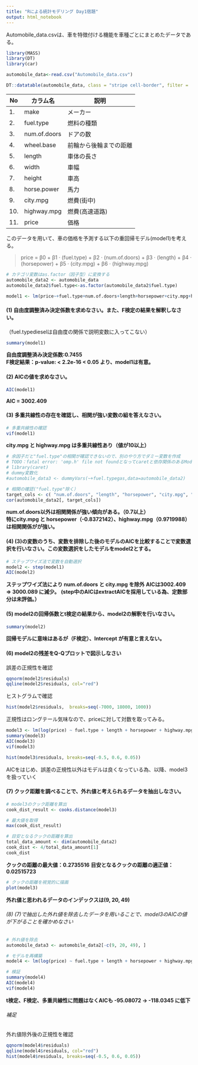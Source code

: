 ```yaml
---
title: "Rによる統計モデリング Day1宿題"
output: html_notebook
---
```


Automobile_data.csvは、車を特徴付ける機能を車種ごとにまとめたデータである。
```r
library(MASS)
library(DT)
library(car)

automobile_data<-read.csv("Automobile_data.csv")

DT::datatable(automobile_data, class = "stripe cell-border", filter = 'top', extensions = 'ColReorder', options = list(autoWidth = TRUE, dom = 'Rlfrtip', autoWidth = TRUE))
```
 No| カラム名|説明  
 --|-------|------  
 1.| make | メーカー  
 2.| fuel.type | 燃料の種類  
 3.| num.of.doors | ドアの数  
 4.| wheel.base | 前輪から後輪までの距離  
 5.| length | 車体の長さ  
 6.| width | 車幅  
 7.| height | 車高  
 8.| horse.power | 馬力  
 9.| city.mpg | 燃費(街中)  
10.| highway.mpg | 燃費(高速道路)  
11.| price | 価格  

このデータを用いて、車の価格を予測する以下の重回帰モデル(model1)を考える。

>price = β0 + β1 · (fuel.type) + β2 · (num.of.doors) + β3 · (length) + β4 · (horsepower) + β5 · (city.mpg) + β6 · (highway.mpg)

```r
# カテゴリ変数はas.factor（因子型）に変換する
automobile_data2 <- automobile_data
automobile_data2$fuel.type<-as.factor(automobile_data2$fuel.type)

model1 <- lm(price~+fuel.type+num.of.doors+length+horsepower+city.mpg+highway.mpg, data=automobile_data2)
```

#### (1) 自由度調整済み決定係数を求めなさい。また、F検定の結果を解釈しなさい。 
（fuel.typedieselは自由度の関係で説明変数に入ってこない）

```r
summary(model1)
```
**自由度調整済み決定係数:0.7455**  
**F検定結果：p-value: < 2.2e-16 < 0.05 より、model1は有意。**

#### (2) AICの値を求めなさい。
```r
AIC(model1)
```
**AIC = 3002.409**

#### (3) 多重共線性の存在を確認し、相関が強い変数の組を答えなさい。

```r
# 多重共線性の確認
vif(model1)
```
**city.mpg と highway.mpg は多重共線性あり（値が10以上）**

```r
# 余因子だと"fuel.type"の相関が確認できないので、別のやり方でダミー変数を作成
# TODO：fatal error: 'omp.h' file not foundとなってcaretと依存関係のあるModelMetricsがインストールできない
# library(caret)
# dummy変数化
#automobile_data3 <- dummyVars(~+fuel.typegas,data=automobile_data2)

# 相関の確認("fuel.type"除く）
target_cols <- c( "num.of.doors", "length", "horsepower", "city.mpg", "highway.mpg")
cor(automobile_data2[, target_cols])
```
**num.of.doors以外は相関関係が強い傾向がある。（0.7以上）**  
**特にcity.mpg と horsepower（-0.8372142）、highway.mpg（0.9719988） は相関関係がが強い。**

#### (4) (3)の変数のうち、変数を排除した後のモデルのAICを比較することで変数選択を行いなさい。この変数選択をしたモデルをmodel2とする。

```r
# ステップワイズ法で変数を自動選択
model2 <- step(model1)
AIC(model2)
```
**ステップワイズ法により num.of.doors と city.mpg を除外**
**AICは3002.409 => 3000.089 に減少。**
**(step中のAICはextractAICを採用している為、定数部分は未評価。）**

#### (5) model2の回帰係数とt検定の結果から、model2の解釈を行いなさい。

```r
summary(model2)
```
**回帰モデルに意味はあるが（F検定）、Intercept が有意と言えない。**

#### (6) model2の残差をQ-Qプロットで図示しなさい
誤差の正規性を確認
```r
qqnorm(model2$residuals)
qqline(model2$residuals, col="red")
```
ヒストグラムで確認
```r
hist(model2$residuals,  breaks=seq(-7000, 18000, 1000))
```
正規性はロングテール気味なので、priceに対して対数を取ってみる。

```r
model3 <- lm(log(price) ~ fuel.type + length + horsepower + highway.mpg, data = automobile_data2)
summary(model3)
AIC(model3)
vif(model3)
```

```r
hist(model3$residuals, breaks=seq(-0.5, 0.6, 0.05))
```
AICをはじめ、誤差の正規性以外はモデルは良くなっている為、以降、model3を扱っていく

#### (7) クック距離を調べることで、外れ値と考えられるデータを抽出しなさい。
```r
# model3のクック距離を算出
cook_dist_result <- cooks.distance(model3)

# 最大値を取得
max(cook_dist_result)

# 目安となるクックの距離を算出
total_data_amount <- dim(automobile_data2)
cook_dist <- 4/total_data_amount[1]
cook_dist
```
**クックの距離の最大値：0.2735516**
**目安となるクックの距離の適正値：0.02515723**

```r
# クックの距離を視覚的に描画
plot(model3)
```
**外れ値と思われるデータのインデックスは(9, 20, 49)**

###### (8) (7)で抽出した外れ値を除去したデータを用いることで、model3のAICの値が下がることを確かめなさい

```r
# 外れ値を除去
automobile_data3 <- automobile_data2[-c(9, 20, 49), ]

# モデルを再構築
model4 <- lm(log(price) ~ fuel.type + length + horsepower + highway.mpg, data = automobile_data3)

# 検証
summary(model4)
AIC(model4)
vif(model4)
```
**t検定、F検定、多重共線性に問題はなくAICも -95.08072 -> -118.0345 に低下**

###### 補足
外れ値除外後の正規性を確認
```r
qqnorm(model4$residuals)
qqline(model4$residuals, col="red")
hist(model4$residuals, breaks=seq(-0.5, 0.6, 0.05))
```